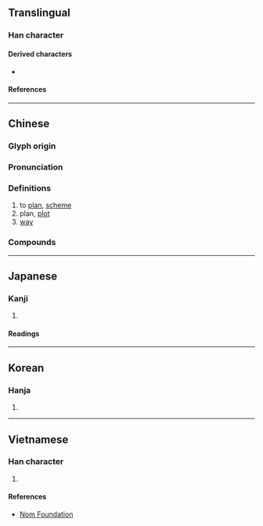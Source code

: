 {{character info}}
==Translingual==

===Han character===
{{Han char|rn=94|rad=犬|as=09|sn=12|four=83634|canj=TWIK|ids=⿰酋犬}}

====Derived characters====
* {{l|mul|[[𢢕]], [[𦽈]], [[𭟂]]}}

====References====
{{Han ref|kx=0716.010|dkj=20558|dj=1127.170|hdz=21355.080|uh=7337}}

----

==Chinese==
{{zh-forms|alt=猶}}

===Glyph origin===
{{Han etym}}

===Pronunciation===
{{zh-pron
|m=yóu
|c=jau4
|mn=iû
|mc=y
|oc=y
|ma=
|cat=v,n
}}

===Definitions===
{{zh-hanzi}}

# to [[plan]], [[scheme]]
# plan, [[plot]]
# [[way]]

===Compounds===
{{zh-der|壯猷|大猷|深謀遠猷|風猷|鴻猷|芳猷}}

----

==Japanese==

===Kanji===
{{ja-kanji|grade=|rs=犬09}}

# {{rfdef|ja|sort=犬09}}

====Readings====
{{ja-readings
|on=ゆう<いう
|kun=はか-る, はかりごと-
|nanori=みち
}}

----

==Korean==

===Hanja===
{{ko-hanja|유}}

# {{rfdef|ko|sort=犬09}}

----

==Vietnamese==

===Han character===
{{vi-readings|rs=犬09|reading=du}}

# {{rfdef|vi|sort=犬09}}

====References====
* [http://nomfoundation.org/common/nom_details.php?codepoint=7337 Nom Foundation]